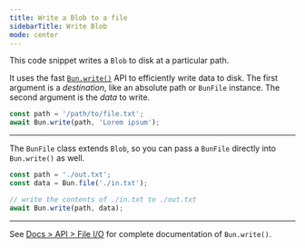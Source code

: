 ```yaml
---
title: Write a Blob to a file
sidebarTitle: Write Blob
mode: center
---
```


This code snippet writes a `Blob` to disk at a particular path.

It uses the fast [`Bun.write()`](https://bun.com/docs/api/file-io#writing-files-bun-write) API to efficiently write data to disk. The first argument is a _destination_, like an absolute path or `BunFile` instance. The second argument is the _data_ to write.

```ts
const path = '/path/to/file.txt';
await Bun.write(path, 'Lorem ipsum');
```

---

The `BunFile` class extends `Blob`, so you can pass a `BunFile` directly into `Bun.write()` as well.

```ts
const path = './out.txt';
const data = Bun.file('./in.txt');

// write the contents of ./in.txt to ./out.txt
await Bun.write(path, data);
```

---

See [Docs > API > File I/O](https://bun.com/docs/api/file-io#writing-files-bun-write) for complete documentation of `Bun.write()`.
